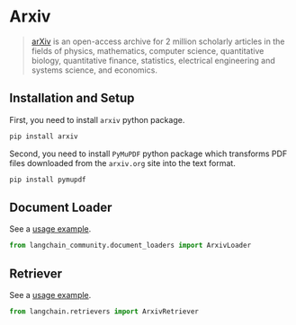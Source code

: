 # Arxiv

> [arXiv](https://arxiv.org/) is an open-access archive for 2 million scholarly articles in the fields of physics,
> mathematics, computer science, quantitative biology, quantitative finance, statistics, electrical engineering and
> systems science, and economics.

## Installation and Setup

First, you need to install `arxiv` python package.

```bash
pip install arxiv
```

Second, you need to install `PyMuPDF` python package which transforms PDF files downloaded from the `arxiv.org` site into the text format.

```bash
pip install pymupdf
```

## Document Loader

See a [usage example](/docs/integrations/document_loaders/arxiv).

```python
from langchain_community.document_loaders import ArxivLoader
```

## Retriever

See a [usage example](/docs/integrations/retrievers/arxiv).

```python
from langchain.retrievers import ArxivRetriever
```
